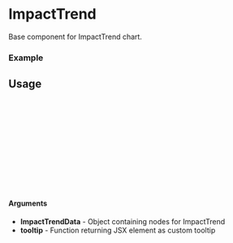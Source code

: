 
<Meta of={ImpactTrend} title="ImpactTrend" />

# ImpactTrend

Base component for ImpactTrend chart.

### Example

<Canvas of={ImpactTrend.Default} />

## Usage

```ts
import {ImpactTrend} from "gf-components";

const Example = () => {
  return (
    <ImpactTrend
        data={data}
        tooltip={tooltip}
    />
  );
};

export default Example;
```

#### Arguments
- **ImpactTrendData** - Object containing nodes for ImpactTrend
- **tooltip** - Function returning JSX element as custom tooltip